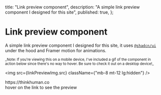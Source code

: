 
  title: "Link preview component",
  description: "A simple link preview component I designed for this site",
  published: true,
};

# Link preview component

A simple link preview component I designed for this site, it uses [`@shadcn/ui`](https://ui.shadcn.com/) under the hood and Framer motion for animations.

<small>
  _Note: If you're viewing this on a mobile device, I've included a gif of the
  component in action below since there's no way to hover. Be sure to check it
  out on a desktop device!_
</small>

<img src={linkPreviewImg.src} className={"mb-8 mt-12 lg:hidden"} />

<div className={"hidden lg:block"}>
  <Experiment>
    <ExperimentContainer>
      <div className="text-white">
        <ExternalLinkWithPreview href="https://thinkhuman.co/" align={"center"}>
          https://thinkhuman.co
        </ExternalLinkWithPreview>
      </div>
      <div className={"opacity-50"}>hover on the link to see the preview</div>
    </ExperimentContainer>
  </Experiment>
</div>
